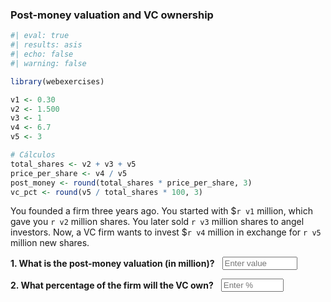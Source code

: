 
###  Post-money valuation and VC ownership

```r
#| eval: true
#| results: asis
#| echo: false
#| warning: false

library(webexercises)

v1 <- 0.30
v2 <- 1.500
v3 <- 1
v4 <- 6.7
v5 <- 3

# Cálculos
total_shares <- v2 + v3 + v5
price_per_share <- v4 / v5
post_money <- round(total_shares * price_per_share, 3)
vc_pct <- round(v5 / total_shares * 100, 3)

```

 
You founded a firm three years ago. You started with $`r v1` million, which gave you `r v2` million shares. You later sold `r v3` million shares to angel investors. Now, a VC firm wants to invest $`r v4` million in exchange for `r v5` million new shares.

::: {.question-block}
<form onsubmit="event.preventDefault();" style="display: flex; align-items: center; gap: 12px;">
  <label for="module1_num_q3a"><strong>1. What is the post-money valuation (in million)?</strong></label>
  <input type="number" id="module1_num_q3a" name="module1_num_q3a" placeholder="Enter value" style="width: 120px;"
         data-correct-answer="`r post_money`" data-tolerance="0.1" />
</form>
<div id="feedback-module1_num_q3a" class="feedback" data-status="" style="display:none;">
✅ Post-money = Total shares × Price per share = (`r round(total_shares, 2)`) × (`r round(price_per_share, 2)`) = **`r post_money` million**
</div>
:::

::: {.question-block}
<form onsubmit="event.preventDefault();" style="display: flex; align-items: center; gap: 12px;">
  <label for="module1_num_q3b"><strong>2. What percentage of the firm will the VC own?</strong></label>
  <input type="number" id="module1_num_q3b" name="module1_num_q3b" placeholder="Enter %" style="width: 100px;"
         data-correct-answer="`r vc_pct`" data-tolerance="0.1" />
</form>
<div id="feedback-module1_num_q3b" class="feedback" data-status="" style="display:none;">
✅ VC Ownership = `r v5` / (`r v2 + v3 + v5`) × 100 = **`r vc_pct`%**
</div>
:::
